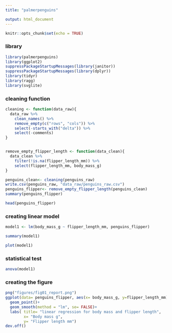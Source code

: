 ```yaml
---
title: "palmerpenguins"

output: html_document
---
```


```r
knitr::opts_chunk$set(echo = TRUE)
```
### library
```R
library(palmerpenguins)
library(ggplot2)
suppressPackageStartupMessages(library(janitor))
suppressPackageStartupMessages(library(dplyr))
library(tidyr)
library(ragg)
library(svglite)
```
### cleaning function

```R
cleaning <- function(data_raw){
  data_raw %>%
    clean_names() %>%
    remove_empty(c("rows", "cols")) %>%
    select(-starts_with("delta")) %>%
    select(-comments)
}


remove_empty_flipper_length <- function(data_clean){
  data_clean %>%
    filter(!is.na(flipper_length_mm)) %>%
    select(flipper_length_mm, body_mass_g)
}

```



```R
penguins_clean<- cleaning(penguins_raw)
write.csv(penguins_raw, "data_raw/penguins_raw.csv")
penguins_flipper<- remove_empty_flipper_length(penguins_clean)
summary(penguins_flipper)


```
```R
head(penguins_flipper)

```

### creating linear model
```R

model1 <- lm(body_mass_g ~ flipper_length_mm, penguins_flipper)

```

```R

summary(model1)

```
```R
plot(model1)

```

### statistical test
```R

anova(model1)

```
### creating the figure
```R

png("figures/fig01_report.png")
ggplot(data= penguins_flipper, aes(x= body_mass_g, y=flipper_length_mm))+
  geom_point()+
  geom_smooth(method = "lm", se= FALSE)+ 
  labs( title= "linear regression for body mass and flipper length",
        x= "Body mass g",
        y= "Flipper length mm")
dev.off()

```
